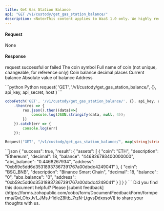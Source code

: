 ```yaml
---
title: Get Gas Station Balance
api: "GET /v1/custody/get_gas_station_balance/"
description: <Note>This content applies to WaaS 1.0 only. We highly recommend that you upgrade to [WaaS 2.0](https://www.cobo.com/developers/v2/guides/overview/introduction).</Note> This endpoint returns a list of assets of gas station. The response includes asset details such as coin, address, and balance.
---
```


#### Request
None

#### Response
<ResponseField name="success" type="bool">request successful or failed</ResponseField>
<ResponseField name="result" type="object">
    <Expandable title="object">
        <ResponseField name="assets" type="object[]">
            <Expandable title="object">
                <ResponseField name="coin" type="String">The coin symbol</ResponseField>
                <ResponseField name="description" type="String">Full name of coin (not unique, changeable, for reference only)</ResponseField>
                <ResponseField name="decimal" type="String">Coin balance decimal places</ResponseField>
                <ResponseField name="balance" type="String">Current balance</ResponseField>
                <ResponseField name="abs_balance" type="String">Absolute value of balance</ResponseField>
                <ResponseField name="address" type="String">Address</ResponseField>
            </Expandable>
        </ResponseField>
    </Expandable>
</ResponseField>

<RequestExample>
```python Python
request(
  'GET',
  '/v1/custody/get_gas_station_balance/',
  {},
  api_key, api_secret, host
)
```

```javascript JavaScript
coboFetch('GET', '/v1/custody/get_gas_station_balance/', {}, api_key, api_secret, host)
    .then(res => {
        res.json().then((data)=>{
            console.log(JSON.stringify(data, null, 4));
        })
    }).catch(err => {
        console.log(err)
    });
```

```go Go
Request("GET", "/v1/custody/get_gas_station_balance/", map[string]string{})
```
</RequestExample>

<ResponseExample>
```json
{
  "success": true,
  "result": {
    "assets": [
      {
        "coin": "ETH",
        "description": "Ethereum",
        "decimal": 18,
        "balance": "446826793400000000",
        "abs_balance": "0.4468267934",
        "address": "0xb59c5dd6d35318937367391767a00dbdc4249041"
      },
      {
        "coin": "BSC_BNB",
        "description": "Binance Smart Chain",
        "decimal": 18,
        "balance": "0",
        "abs_balance": "0",
        "address": "0xb59c5dd6d35318937367391767a00dbdc4249041"
      }
    ]
  }
}
```
</ResponseExample>
<Tip>Did you find this document helpful? Please [submit feedback](https://forms.zohopublic.com/cobo/form/DocumentFeedbackForm/formperma/QvLOhxJv1_JMsJ-1dleZ8Itb_7rzN-LtgvsDdxosoVI) to share your thoughts with us.</Tip>